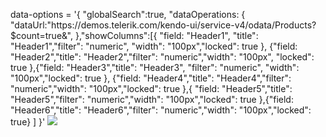 


<Meta title="Grid/Generic Configurations/Search Across Grid" component={grid} />

data-options = '&#123; "globalSearch":true, "dataOperations: &#123; "dataUrl:"https:&#47;&#47;demos.telerik.com&#47;kendo-ui&#47;service-v4&#47;odata/Products?$count=true&", &#125;,"showColumns":[&#123; "field: "Header1", "title": "Header1","filter": "numeric", "width": "100px","locked": true &#125;, &#123;"field: "Header2","title": "Header2","filter": "numeric","width": "100px", "locked": true  &#125;,&#123;"field: "Header3","title": "Header3", "filter": "numeric", "width": "100px","locked": true  &#125;, &#123;"field: "Header4","title": "Header4","filter": "numeric","width": "100px","locked": true &#125;,&#123; "field: "Header5","title": "Header5","filter": "numeric","width": "100px","locked": true &#125;,&#123;"field: "Header6","title": "Header6","filter": "numeric","width": "100px","locked": true&#125; ] &#125;'
<img src={imgUrl} className="grid-img"/>



